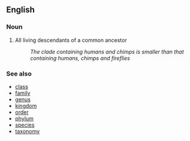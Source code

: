 == English ==

=== Noun ===

# All living descendants of a common ancestor
#: ''The clade containing humans and chimps is smaller than that containing humans, chimps and fireflies''


=== See also ===
* [[class]]
* [[family]]
* [[genus]]
* [[kingdom]]
* [[order]]
* [[phylum]]
* [[species]]
* [[taxonomy]]